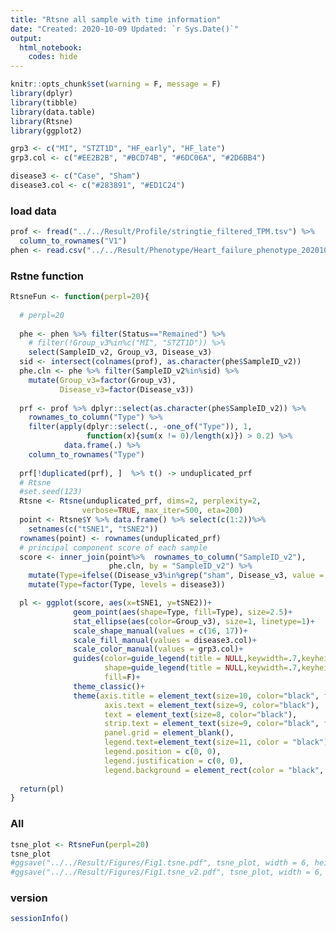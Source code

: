```yaml
---
title: "Rtsne all sample with time information"
date: "Created: 2020-10-09 Updated: `r Sys.Date()`"
output: 
  html_notebook:
    codes: hide
---
```


```r
knitr::opts_chunk$set(warning = F, message = F)
library(dplyr)
library(tibble)
library(data.table)
library(Rtsne)
library(ggplot2)

grp3 <- c("MI", "STZT1D", "HF_early", "HF_late")
grp3.col <- c("#EE2B2B", "#BCD74B", "#6DC06A", "#2D6BB4")

disease3 <- c("Case", "Sham")
disease3.col <- c("#283891", "#ED1C24")
```


### load data 
```r
prof <- fread("../../Result/Profile/stringtie_filtered_TPM.tsv") %>%
  column_to_rownames("V1")
phen <- read.csv("../../Result/Phenotype/Heart_failure_phenotype_20201009.csv")
```


### Rstne function
```r
RtsneFun <- function(perpl=20){
  
  # perpl=20
  
  phe <- phen %>% filter(Status=="Remained") %>%
    # filter(!Group_v3%in%c("MI", "STZT1D")) %>%
    select(SampleID_v2, Group_v3, Disease_v3)
  sid <- intersect(colnames(prof), as.character(phe$SampleID_v2))
  phe.cln <- phe %>% filter(SampleID_v2%in%sid) %>%
    mutate(Group_v3=factor(Group_v3),
           Disease_v3=factor(Disease_v3))
  
  prf <- prof %>% dplyr::select(as.character(phe$SampleID_v2)) %>% 
    rownames_to_column("Type") %>% 
    filter(apply(dplyr::select(., -one_of("Type")), 1, 
                 function(x){sum(x != 0)/length(x)}) > 0.2) %>%
            data.frame(.) %>% 
    column_to_rownames("Type")
  
  prf[!duplicated(prf), ]  %>% t() -> unduplicated_prf
  # Rtsne 
  #set.seed(123)
  Rtsne <- Rtsne(unduplicated_prf, dims=2, perplexity=2, 
                verbose=TRUE, max_iter=500, eta=200)
  point <- Rtsne$Y %>% data.frame() %>% select(c(1:2))%>% 
    setnames(c("tSNE1", "tSNE2"))
  rownames(point) <- rownames(unduplicated_prf)
  # principal component score of each sample
  score <- inner_join(point%>%  rownames_to_column("SampleID_v2"), 
                      phe.cln, by = "SampleID_v2") %>%
    mutate(Type=ifelse((Disease_v3%in%grep("sham", Disease_v3, value = T)), "Sham", "Case")) %>%
    mutate(Type=factor(Type, levels = disease3))

  pl <- ggplot(score, aes(x=tSNE1, y=tSNE2))+
              geom_point(aes(shape=Type, fill=Type), size=2.5)+
              stat_ellipse(aes(color=Group_v3), size=1, linetype=1)+ 
              scale_shape_manual(values = c(16, 17))+
              scale_fill_manual(values = disease3.col)+          
              scale_color_manual(values = grp3.col)+ 
              guides(color=guide_legend(title = NULL,keywidth=.7,keyheight=.7),
                     shape=guide_legend(title = NULL,keywidth=.7,keyheight=.7),
                     fill=F)+
              theme_classic()+
              theme(axis.title = element_text(size=10, color="black", face="bold"),
                     axis.text = element_text(size=9, color="black"),
                     text = element_text(size=8, color="black"),
                     strip.text = element_text(size=9, color="black", face="bold"), 
                     panel.grid = element_blank(),
                     legend.text=element_text(size=11, color = "black"),
                     legend.position = c(0, 0),
                     legend.justification = c(0, 0),
                     legend.background = element_rect(color = "black", fill="white"))
 
  return(pl)
}
```

### All
```r
tsne_plot <- RtsneFun(perpl=20)
tsne_plot
#ggsave("../../Result/Figures/Fig1.tsne.pdf", tsne_plot, width = 6, height = 5, dpi = 600)
#ggsave("../../Result/Figures/Fig1.tsne_v2.pdf", tsne_plot, width = 6, height = 5, dpi = 600)
```


### version
```r
sessionInfo()
```